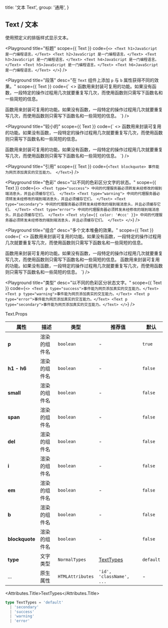 
  title: '文本 Text',
  group: '通用',
}

## Text / 文本

使用预定义的排版样式显示文本。

<Playground
  title="标题"
  scope={{ Text }}
  code={`
<>
  <Text h1>JavaScript 是一门编程语言。</Text>
  <Text h2>JavaScript 是一门编程语言。</Text>
  <Text h3>JavaScript 是一门编程语言。</Text>
  <Text h4>JavaScript 是一门编程语言。</Text>
  <Text h5>JavaScript 是一门编程语言。</Text>
  <Text h6>JavaScript 是一门编程语言。</Text>
</>
`} />

<Playground
  title="段落"
  desc="在 `Text` 组件上添加 `p` 与 `b` 属性获得不同的效果。"
  scope={{ Text }}
  code={`
<>
  <Text p>
  函数用来封装可复用的功能。如果没有函数，一段特定的操作过程用几次就要重复写几次，而使用函数则只需写下函数名和一些简短的信息。
  </Text>

  <Text p b>
  函数用来封装可复用的功能。如果没有函数，一段特定的操作过程用几次就要重复写几次，而使用函数则只需写下函数名和一些简短的信息。
  </Text>
</>
`} />

<Playground
  title="较小的"
  scope={{ Text }}
  code={`
<>
  <Text small>
  函数用来封装可复用的功能。如果没有函数，一段特定的操作过程用几次就要重复写几次，而使用函数则只需写下函数名和一些简短的信息。
  </Text>

  <Text small i>
  函数用来封装可复用的功能。如果没有函数，一段特定的操作过程用几次就要重复写几次，而使用函数则只需写下函数名和一些简短的信息。
  </Text>
</>
`} />

<Playground
  title="引用"
  scope={{ Text }}
  code={`
<Text blockquote>
  事件能为网页添加真实的交互能力。
</Text>
`} />

<Playground
  title="色彩"
  desc="以不同的色彩区分文字的状态。"
  scope={{ Text }}
  code={`
<>
  <Text type="success">
    中间的代理服务器必须转发未经修改的端到端消息头，并且必须缓存它们。
  </Text>
  <Text type="warning">
    中间的代理服务器必须转发未经修改的端到端消息头，并且必须缓存它们。
  </Text>
  <Text type="secondary">
    中间的代理服务器必须转发未经修改的端到端消息头，并且必须缓存它们。
  </Text>
  <Text type="error">
    中间的代理服务器必须转发未经修改的端到端消息头，并且必须缓存它们。
  </Text>
  <Text style={{ color: '#ccc' }}>
    中间的代理服务器必须转发未经修改的端到端消息头，并且必须缓存它们。
  </Text>
</>
`} />

<Playground
  title="组合"
  desc="多个文本堆叠的效果。"
  scope={{ Text }}
  code={`
<>
  <Text p>
  函数用来封装可复用的功能。如果没有函数，一段特定的操作过程用几次就要重复写几次，而使用函数则只需写下函数名和一些简短的信息。
  </Text>

  <Text>
    <Text small del>函数用来封装可复用的功能。如果没有函数，一段特定的操作过程用几次就要重复写几次，而使用函数则只需写下函数名和一些简短的信息。</Text>
    <Text small b>函数用来封装可复用的功能。如果没有函数，一段特定的操作过程用几次就要重复写几次，而使用函数则只需写下函数名和一些简短的信息。</Text>
  </Text>
</>
`} />

<Playground
  title="类型"
  desc="以不同的色彩区分状态文字。"
  scope={{ Text }}
  code={`
<>
  <Text p type="success">事件能为网页添加真实的交互能力。</Text>
  <Text p type="warning">事件能为网页添加真实的交互能力。</Text>
  <Text p type="error">事件能为网页添加真实的交互能力。</Text>
  <Text p type="secondary">事件能为网页添加真实的交互能力。</Text>
</>
`} />

<Attributes edit="/pages/zh-cn/components/text.mdx">
<Attributes.Title>Text.Props</Attributes.Title>

| 属性 | 描述 | 类型 | 推荐值 | 默认
| ---------- | ---------- | ---- |  -------------- | ------ |
| **p** | 渲染的组件名 | `boolean` | - | `true` |
| **h1 - h6** | 渲染的组件名 | `boolean` | - | `false` |
| **small** | 渲染的组件名 | `boolean` | - | `false` |
| **span** | 渲染的组件名 | `boolean` | - | `false` |
| **del** | 渲染的组件名 | `boolean` | - | `false` |
| **i** | 渲染的组件名 | `boolean` | - | `false` |
| **em** | 渲染的组件名 | `boolean` | - | `false` |
| **b** | 渲染的组件名 | `boolean` | - | `false` |
| **blockquote** | 渲染的组件名 | `boolean` | - | `false` |
| **type** | 文字类型 | `NormalTypes` | [TextTypes](#texttypes) | `default` |
| ... | 原生属性 | `HTMLAttributes` | `'id', 'className', ...` | - |

<Attributes.Title>TextTypes</Attributes.Title>

```ts
type TextTypes = 'default'
  | 'secondary'
  | 'success'
  | 'warning'
  | 'error'
```

</Attributes>


